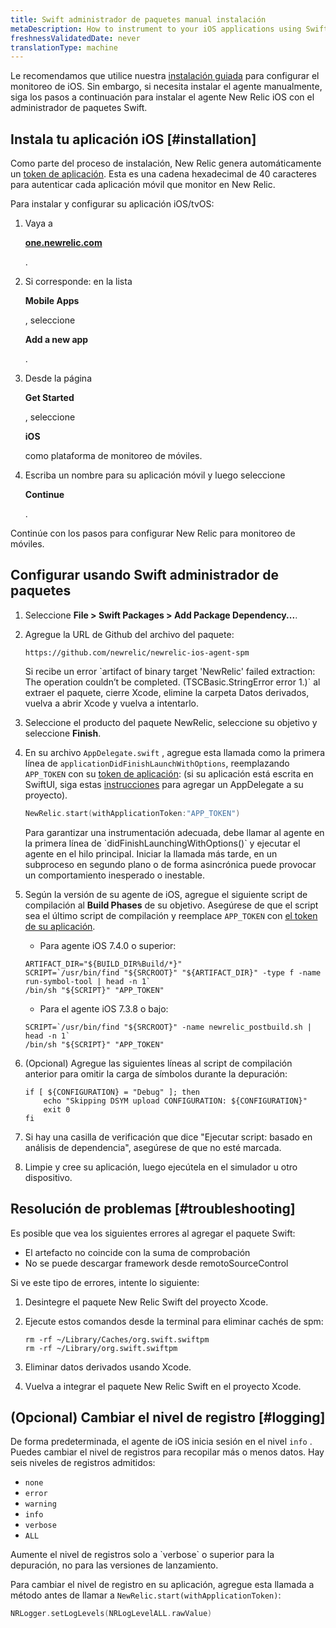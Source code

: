 ```yaml
---
title: Swift administrador de paquetes manual instalación
metaDescription: How to instrument to your iOS applications using Swift Package Manager.
freshnessValidatedDate: never
translationType: machine
---
```


Le recomendamos que utilice nuestra [instalación guiada](https://onenr.io/0qwLv87gkj5) para configurar el monitoreo de iOS. Sin embargo, si necesita instalar el agente manualmente, siga los pasos a continuación para instalar el agente New Relic iOS con el administrador de paquetes Swift.

## Instala tu aplicación iOS [#installation]

Como parte del proceso de instalación, New Relic genera automáticamente un [token de aplicación](/docs/mobile-apps/viewing-your-application-token). Esta es una cadena hexadecimal de 40 caracteres para autenticar cada aplicación móvil que monitor en New Relic.

Para instalar y configurar su aplicación iOS/tvOS:

1. Vaya a

   <DoNotTranslate>**[one.newrelic.com](https://one.newrelic.com/all-capabilities)**</DoNotTranslate>

   .

2. Si corresponde: en la lista

   <DoNotTranslate>**Mobile Apps**</DoNotTranslate>

   , seleccione

   <DoNotTranslate>**Add a new app**</DoNotTranslate>

   .

3. Desde la página

   <DoNotTranslate>**Get Started**</DoNotTranslate>

   , seleccione

   <DoNotTranslate>**iOS**</DoNotTranslate>

   como plataforma de monitoreo de móviles.

4. Escriba un nombre para su aplicación móvil y luego seleccione

   <DoNotTranslate>**Continue**</DoNotTranslate>

   .

Continúe con los pasos para configurar New Relic para monitoreo de móviles.

## Configurar usando Swift administrador de paquetes

1. Seleccione <DoNotTranslate>**File > Swift Packages > Add Package Dependency...**</DoNotTranslate>.

2. Agregue la URL de Github del archivo del paquete:

   ```
   https://github.com/newrelic/newrelic-ios-agent-spm
   ```

   <Callout variant="tip">
     Si recibe un error `artifact of binary target 'NewRelic' failed extraction: The operation couldn’t be completed. (TSCBasic.StringError error 1.)` al extraer el paquete, cierre Xcode, elimine la carpeta Datos derivados, vuelva a abrir Xcode y vuelva a intentarlo.
   </Callout>

3. Seleccione el producto del paquete NewRelic, seleccione su objetivo y seleccione <DoNotTranslate>**Finish**</DoNotTranslate>.

4. En su archivo `AppDelegate.swift` , agregue esta llamada como la primera línea de `applicationDidFinishLaunchWithOptions`, reemplazando `APP_TOKEN` con su [token de aplicación](/docs/mobile-apps/viewing-your-application-token): (si su aplicación está escrita en SwiftUI, siga estas [instrucciones](/docs/mobile-monitoring/new-relic-mobile-ios/troubleshoot/swiftui-appdelegate) para agregar un AppDelegate a su proyecto).

   ```swift
   NewRelic.start(withApplicationToken:"APP_TOKEN")
   ```

   <Callout variant="important">
     Para garantizar una instrumentación adecuada, debe llamar al agente en la primera línea de `didFinishLaunchingWithOptions()` y ejecutar el agente en el hilo principal. Iniciar la llamada más tarde, en un subproceso en segundo plano o de forma asincrónica puede provocar un comportamiento inesperado o inestable.
   </Callout>

5. Según la versión de su agente de iOS, agregue el siguiente script de compilación al <DoNotTranslate>**Build Phases**</DoNotTranslate> de su objetivo. Asegúrese de que el script sea el último script de compilación y reemplace `APP_TOKEN` con [el token de su aplicación](/docs/mobile-apps/viewing-your-application-token).

   * Para agente iOS 7.4.0 o superior:

   ```shell
   ARTIFACT_DIR="${BUILD_DIR%Build/*}"
   SCRIPT=`/usr/bin/find "${SRCROOT}" "${ARTIFACT_DIR}" -type f -name run-symbol-tool | head -n 1`
   /bin/sh "${SCRIPT}" "APP_TOKEN"
   ```

   * Para el agente iOS 7.3.8 o bajo:

   ```shell
   SCRIPT=`/usr/bin/find "${SRCROOT}" -name newrelic_postbuild.sh | head -n 1`
   /bin/sh "${SCRIPT}" "APP_TOKEN"
   ```

6. (Opcional) Agregue las siguientes líneas al script de compilación anterior para omitir la carga de símbolos durante la depuración:

   ```shell
   if [ ${CONFIGURATION} = "Debug" ]; then
       echo "Skipping DSYM upload CONFIGURATION: ${CONFIGURATION}"
       exit 0
   fi
   ```

7. Si hay una casilla de verificación que dice "Ejecutar script: basado en análisis de dependencia", asegúrese de que no esté marcada.

8. Limpie y cree su aplicación, luego ejecútela en el simulador u otro dispositivo.

<InstallFeedback/>

## Resolución de problemas [#troubleshooting]

Es posible que vea los siguientes errores al agregar el paquete Swift:

* El artefacto no coincide con la suma de comprobación
* No se puede descargar framework desde remotoSourceControl

Si ve este tipo de errores, intente lo siguiente:

1. Desintegre el paquete New Relic Swift del proyecto Xcode.

2. Ejecute estos comandos desde la terminal para eliminar cachés de spm:

   ```shell
   rm -rf ~/Library/Caches/org.swift.swiftpm
   rm -rf ~/Library/org.swift.swiftpm
   ```

3. Eliminar datos derivados usando Xcode.

4. Vuelva a integrar el paquete New Relic Swift en el proyecto Xcode.

## (Opcional) Cambiar el nivel de registro [#logging]

De forma predeterminada, el agente de iOS inicia sesión en el nivel `info` . Puedes cambiar el nivel de registros para recopilar más o menos datos. Hay seis niveles de registros admitidos:

* `none`
* `error`
* `warning`
* `info`
* `verbose`
* `ALL`

<Callout variant="important">
  Aumente el nivel de registros solo a `verbose` o superior para la depuración, no para las versiones de lanzamiento.
</Callout>

Para cambiar el nivel de registro en su aplicación, agregue esta llamada a método antes de llamar a `NewRelic.start(withApplicationToken)`:

```swift
NRLogger.setLogLevels(NRLogLevelALL.rawValue)
```